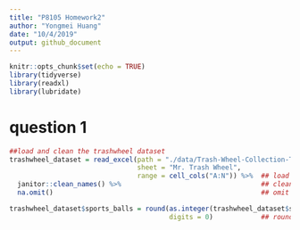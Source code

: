 ```yaml
---
title: "P8105 Homework2"
author: "Yongmei Huang"
date: "10/4/2019"
output: github_document
---
```


```r
knitr::opts_chunk$set(echo = TRUE)
library(tidyverse)
library(readxl)
library(lubridate)

```


# question 1
```r
##load and clean the trashwheel dataset
trashwheel_dataset = read_excel(path = "./data/Trash-Wheel-Collection-Totals-8-6-19.xlsx", 
                                sheet = "Mr. Trash Wheel",
                                range = cell_cols("A:N")) %>%  ## load the xlsx file
  janitor::clean_names() %>%                                   ## clean the dataset
  na.omit()                                                    ## omit row with NULL data    

trashwheel_dataset$sports_balls = round(as.integer(trashwheel_dataset$sports_balls), 
                                        digits = 0)            ## round the sports balls to nearest inter


```



